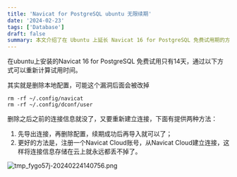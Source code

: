 ```yaml
---
title: 'Navicat for PostgreSQL ubuntu 无限续期'
date: '2024-02-23'
tags: ['Database']
draft: false
summary: 本文介绍了在 Ubuntu 上延长 Navicat 16 for PostgreSQL 免费试用期的方法，通过删除本地配置文件实现续期，并提供两种保存连接信息的方式：导出导入和使用 Navicat Cloud。
---
```


在ubuntu上安装的Navicat 16 for PostgreSQL 免费试用只有14天，通过以下方式可以重新计算试用时间。

其实就是删除本地配置，可能这个漏洞后面会被改掉
```
rm -rf ~/.config/navicat
rm -rf ~/.config/dconf/user
```

删除之后之前的连接信息就没了，又要重新建立连接，下面有提供两种方法：
1. 先导出连接，再删除配置，续期成功后再导入就可以了；
2. 更好的方法是，注册一个Navicat Cloud账号，从Navicat Cloud建立连接，这样将连接信息存储在云上就永远都丢不掉了。

![tmp_fygo57j-20240224140756.png](https://images.ningto.com/tmp_fygo57j-20240224140756.png)